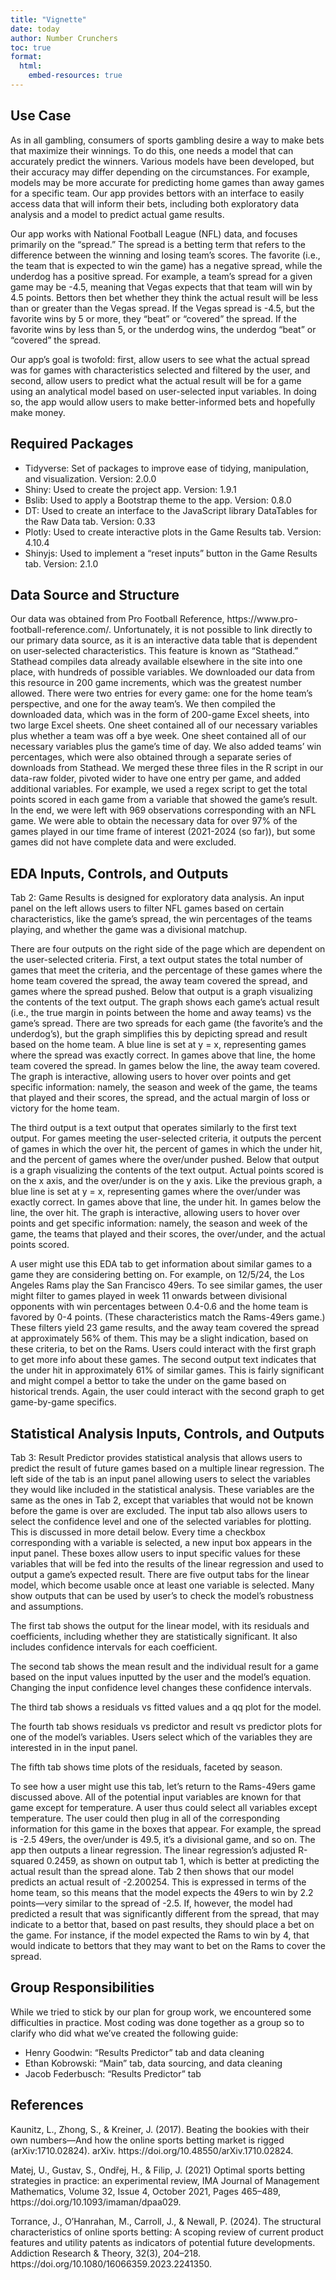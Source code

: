 ```yaml
---
title: "Vignette"
date: today
author: Number Crunchers
toc: true
format: 
  html:
    embed-resources: true
---
```


## Use Case
As in all gambling, consumers of sports gambling desire a way to make bets that maximize their winnings. To do this, one needs a model that can accurately predict the winners. Various models have been developed, but their accuracy may differ depending on the circumstances. For example, models may be more accurate for predicting home games than away games for a specific team. Our app provides bettors with an interface to easily access data that will inform their bets, including both exploratory data analysis and a model to predict actual game results.\

Our app works with National Football League (NFL) data, and focuses primarily on the “spread.” The spread is a betting term that refers to the difference between the winning and losing team’s scores. The favorite (i.e., the team that is expected to win the game) has a negative spread, while the underdog has a positive spread. For example, a team’s spread for a given game may be -4.5, meaning that Vegas expects that that team will win by 4.5 points. Bettors then bet whether they think the actual result will be less than or greater than the Vegas spread. If the Vegas spread is -4.5, but the favorite wins by 5 or more, they “beat” or “covered” the spread. If the favorite wins by less than 5, or the underdog wins, the underdog “beat” or “covered” the spread.\

Our app’s goal is twofold: first, allow users to see what the actual spread was for games with characteristics selected and filtered by the user, and second, allow users to predict what the actual result will be for a game using an analytical model based on user-selected input variables. In doing so, the app would allow users to make better-informed bets and hopefully make money.

## Required Packages
- Tidyverse: Set of packages to improve ease of tidying, manipulation, and visualization. Version: 2.0.0
- Shiny: Used to create the project app. Version: 1.9.1
- Bslib: Used to apply a Bootstrap theme to the app. Version: 0.8.0
- DT: Used to create an interface to the JavaScript library DataTables for the Raw Data tab. Version: 0.33
- Plotly: Used to create interactive plots in the Game Results tab. Version: 4.10.4
- Shinyjs: Used to implement a “reset inputs” button in the Game Results tab. Version: 2.1.0

## Data Source and Structure
Our data was obtained from Pro Football Reference, https://www.pro-football-reference.com/. Unfortunately, it is not possible to link directly to our primary data source, as it is an interactive data table that is dependent on user-selected characteristics. This feature is known as “Stathead.” Stathead compiles data already available elsewhere in the site into one place, with hundreds of possible variables. We downloaded our data from this resource in 200 game increments, which was the greatest number allowed. There were two entries for every game: one for the home team’s perspective, and one for the away team’s. We then compiled the downloaded data, which was in the form of 200-game Excel sheets, into two large Excel sheets. One sheet contained all of our necessary variables plus whether a team was off a bye week. One sheet contained all of our necessary variables plus the game’s time of day. We also added teams’ win percentages, which were also obtained through a separate series of downloads from Stathead. We merged these three files in the R script in our data-raw folder, pivoted wider to have one entry per game, and added additional variables. For example, we used a regex script to get the total points scored in each game from a variable that showed the game’s result. In the end, we were left with 969 observations corresponding with an NFL game. We were able to obtain the necessary data for over 97% of the games played in our time frame of interest (2021-2024 (so far)), but some games did not have complete data and were excluded.

## EDA Inputs, Controls, and Outputs
Tab 2: Game Results is designed for exploratory data analysis. An input panel on the left allows users to filter NFL games based on certain characteristics, like the game’s spread, the win percentages of the teams playing, and whether the game was a divisional matchup.\

There are four outputs on the right side of the page which are dependent on the user-selected criteria. First, a text output states the total number of games that meet the criteria, and the percentage of these games where the home team covered the spread, the away team covered the spread, and games where the spread pushed. Below that output is a graph visualizing the contents of the text output. The graph shows each game’s actual result (i.e., the true margin in points between the home and away teams) vs the game’s spread. There are two spreads for each game (the favorite’s and the underdog’s), but the graph simplifies this by depicting spread and result based on the home team. A blue line is set at y = x, representing games where the spread was exactly correct. In games above that line, the home team covered the spread. In games below the line, the away team covered. The graph is interactive, allowing users to hover over points and get specific information: namely, the season and week of the game, the teams that played and their scores, the spread, and the actual margin of loss or victory for the home team.\

The third output is a text output that operates similarly to the first text output. For games meeting the user-selected criteria, it outputs the percent of games in which the over hit, the percent of games in which the under hit, and the percent of games where the over/under pushed. Below that output is a graph visualizing the contents of the text output. Actual points scored is on the x axis, and the over/under is on the y axis. Like the previous graph, a blue line is set at y = x, representing games where the over/under was exactly correct. In games above that line, the under hit. In games below the line, the over hit. The graph is interactive, allowing users to hover over points and get specific information: namely, the season and week of the game, the teams that played and their scores, the over/under, and the actual points scored.\

A user might use this EDA tab to get information about similar games to a game they are considering betting on. For example, on 12/5/24, the Los Angeles Rams play the San Francisco 49ers. To see similar games, the user might filter to games played in week 11 onwards between divisional opponents with win percentages between 0.4-0.6 and the home team is favored by 0-4 points. (These characteristics match the Rams-49ers game.) These filters yield 23 game results, and the away team covered the spread at approximately 56% of them. This may be a slight indication, based on these criteria, to bet on the Rams. Users could interact with the first graph to get more info about these games. The second output text indicates that the under hit in approximately 61% of similar games. This is fairly significant and might compel a bettor to take the under on the game based on historical trends. Again, the user could interact with the second graph to get game-by-game specifics.

## Statistical Analysis Inputs, Controls, and Outputs
Tab 3: Result Predictor provides statistical analysis that allows users to predict the result of future games based on a multiple linear regression. The left side of the tab is an input panel allowing users to select the variables they would like included in the statistical analysis. These variables are the same as the ones in Tab 2, except that variables that would not be known before the game is over are excluded. The input tab also allows users to select the confidence level and one of the selected variables for plotting. This is discussed in more detail below. Every time a checkbox corresponding with a variable is selected, a new input box appears in the input panel. These boxes allow users to input specific values for these variables that will be fed into the results of the linear regression and used to output a game’s expected result. There are five output tabs for the linear model, which become usable once at least one variable is selected. Many show outputs that can be used by user’s to check the model’s robustness and assumptions.\

The first tab shows the output for the linear model, with its residuals and coefficients, including whether they are statistically significant. It also includes confidence intervals for each coefficient.\

The second tab shows the mean result and the individual result for a game based on the input values inputted by the user and the model’s equation. Changing the input confidence level changes these confidence intervals.\

The third tab shows a residuals vs fitted values and a qq plot for the model.\

The fourth tab shows residuals vs predictor and result vs predictor plots for one of the model’s variables. Users select which of the variables they are interested in in the input panel.\

The fifth tab shows time plots of the residuals, faceted by season.\

To see how a user might use this tab, let’s return to the Rams-49ers game discussed above. All of the potential input variables are known for that game except for temperature. A user thus could select all variables except temperature. The user could then plug in all of the corresponding information for this game in the boxes that appear. For example, the spread is -2.5 49ers, the over/under is 49.5, it’s a divisional game, and so on. The app then outputs a linear regression. The linear regression’s adjusted R-squared 0.2459, as shown on output tab 1, which is better at predicting the actual result than the spread alone. Tab 2 then shows that our model predicts an actual result of -2.200254. This is expressed in terms of the home team, so this means that the model expects the 49ers to win by 2.2 points—very similar to the spread of -2.5. If, however, the model had predicted a result that was significantly different from the spread, that may indicate to a bettor that, based on past results, they should place a bet on the game. For instance, if the model expected the Rams to win by 4, that would indicate to bettors that they may want to bet on the Rams to cover the spread.

## Group Responsibilities 
While we tried to stick by our plan for group work, we encountered some difficulties in practice. Most coding was done together as a group so to clarify who did what we've created the following guide:

- Henry Goodwin: "Results Predictor" tab and data cleaning
- Ethan Kobrowski: "Main" tab, data sourcing, and data cleaning
- Jacob Federbusch: "Results Predictor" tab

## References
Kaunitz, L., Zhong, S., & Kreiner, J. (2017). Beating the bookies with their own numbers—And how the online sports betting market is rigged (arXiv:1710.02824). arXiv. https://doi.org/10.48550/arXiv.1710.02824.\

Matej, U., Gustav, S., Ondřej, H., & Filip, J. (2021) Optimal sports betting strategies in practice: an experimental review, IMA Journal of Management Mathematics, Volume 32, Issue 4, October 2021, Pages 465–489, https://doi.org/10.1093/imaman/dpaa029.\

Torrance, J., O’Hanrahan, M., Carroll, J., & Newall, P. (2024). The structural characteristics of online sports betting: A scoping review of current product features and utility patents as indicators of potential future developments. Addiction Research & Theory, 32(3), 204–218. https://doi.org/10.1080/16066359.2023.2241350.
